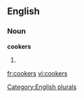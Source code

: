 ==English==

===Noun===
'''cookers'''

# {{plural of|[[cooker]]}}

[[Category:English plurals]]

[[fr:cookers]]
[[vi:cookers]]
